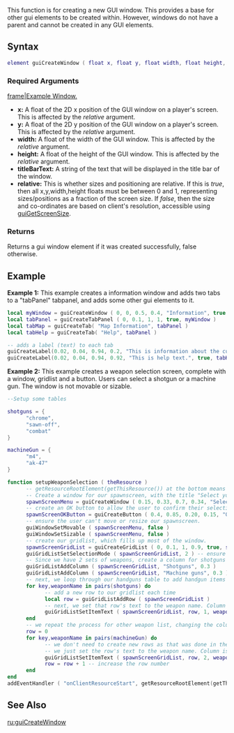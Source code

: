  
{{Client function}}
This function is for creating a new GUI window.  This provides a base for other gui elements to be created within.  However, windows do not have a parent and cannot be created in any GUI elements.

==Syntax== 
<syntaxhighlight lang="lua">
element guiCreateWindow ( float x, float y, float width, float height, string titleBarText, bool relative )
</syntaxhighlight> 

===Required Arguments===
[[/Image:gui-window.png.md|frame|Example Window.]]
*'''x:''' A float of the 2D x position of the GUI window on a player's screen.  This is affected by the ''relative'' argument.
*'''y:''' A float of the 2D y position of the GUI window on a player's screen. This is affected by the ''relative'' argument.
*'''width:''' A float of the width of the GUI window. This is affected by the ''relative'' argument.
*'''height:''' A float of the height of the GUI window. This is affected by the ''relative'' argument.
*'''titleBarText:''' A string of the text that will be displayed in the title bar of the window.
*'''relative:''' This is whether sizes and positioning are relative.  If this is ''true'', then all x,y,width,height floats must be between 0 and 1, representing sizes/positions as a fraction of the screen size. If ''false'', then the size and co-ordinates are based on client's resolution, accessible using [[/guiGetScreenSize.md|guiGetScreenSize]].

===Returns===
Returns a gui window element if it was created successfully, false otherwise.

==Example== 
'''Example 1:''' This example creates a information window and adds two tabs to a "tabPanel" tabpanel, and adds some other gui elements to it.
<syntaxhighlight lang="lua">
local myWindow = guiCreateWindow ( 0, 0, 0.5, 0.4, "Information", true )  -- create a window which has "Information" in the title bar.
local tabPanel = guiCreateTabPanel ( 0, 0.1, 1, 1, true, myWindow )       -- create a tab panel which fills the whole window
local tabMap = guiCreateTab( "Map Information", tabPanel )                -- create a tab named "Map Information" on 'tabPanel'
local tabHelp = guiCreateTab( "Help", tabPanel )                          -- create another tab named "Help" on 'tabPanel'

-- adds a label (text) to each tab
guiCreateLabel(0.02, 0.04, 0.94, 0.2, "This is information about the current map", true, tabMap)
guiCreateLabel(0.02, 0.04, 0.94, 0.92, "This is help text.", true, tabHelp)
</syntaxhighlight>

'''Example 2:''' This example creates a weapon selection screen, complete with a window, gridlist and a button. Users can select a shotgun or a machine gun. The window is not movable or sizable.
<syntaxhighlight lang="lua">
--Setup some tables

shotguns = {
      "chrome",
      "sawn-off",
      "combat"
}

machineGun = {
      "m4",
      "ak-47"
}

function setupWeaponSelection ( theResource )
      -- getResourceRootElement(getThisResource()) at the bottom means it will only create the gui on this resource start
      -- Create a window for our spawnscreen, with the title "Select your weapons".
      spawnScreenMenu = guiCreateWindow ( 0.15, 0.33, 0.7, 0.34, "Select your weapons", true )
      -- create an OK button to allow the user to confirm their selections, and attach it to the confirmSelection function
      spawnScreenOKButton = guiCreateButton ( 0.4, 0.85, 0.20, 0.15, "OK", true, spawnScreenMenu )
      -- ensure the user can't move or resize our spawnscreen.
      guiWindowSetMovable ( spawnScreenMenu, false )
      guiWindowSetSizable ( spawnScreenMenu, false )
      -- create our gridlist, which fills up most of the window.
      spawnScreenGridList = guiCreateGridList ( 0, 0.1, 1, 0.9, true, spawnScreenMenu )
      guiGridListSetSelectionMode ( spawnScreenGridList, 2 ) -- ensure the selection mode is one per column
      -- Since we have 2 sets of weapons, create a column for shotguns and one for machine guns
      guiGridListAddColumn ( spawnScreenGridList, "Shotguns", 0.3 )
      guiGridListAddColumn ( spawnScreenGridList, "Machine guns", 0.3 )
      -- next, we loop through our handguns table to add handgun items to the gridlist
      for key,weaponName in pairs(shotguns) do
            -- add a new row to our gridlist each time
            local row = guiGridListAddRow ( spawnScreenGridList )
            -- next, we set that row's text to the weapon name. Column is 1 since the "Shotguns" column was created first.
            guiGridListSetItemText ( spawnScreenGridList, row, 1, weaponName, false, false )
      end
      -- we repeat the process for other weapon list, changing the column number
      row = 0
      for key,weaponName in pairs(machineGun) do
            -- we don't need to create new rows as that was done in the previous loop
            -- we just set the row's text to the weapon name. Column is 2 since the "Machine guns" column was created second.
            guiGridListSetItemText ( spawnScreenGridList, row, 2, weaponName, false, false )
            row = row + 1 -- increase the row number
      end
end
addEventHandler ( "onClientResourceStart", getResourceRootElement(getThisResource()), setupWeaponSelection )
</syntaxhighlight>

==See Also==
{{GUI_functions}}
[[/ru:guiCreateWindow.md|ru:guiCreateWindow]]